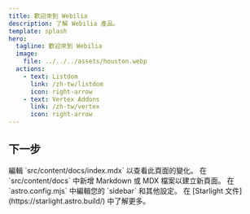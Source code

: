 ```yaml
---
title: 歡迎來到 Webilia
description: 了解 Webilia 產品。
template: splash
hero:
  tagline: 歡迎來到 Webilia
  image:
    file: ../../../assets/houston.webp
  actions:
    - text: Listdom
      link: /zh-tw/listdom
      icon: right-arrow
    - text: Vertex Addons
      link: /zh-tw/vertex
      icon: right-arrow
---
```



## 下一步

<CardGrid stagger>
        <Card title="更新內容" icon="pencil">
                編輯 `src/content/docs/index.mdx` 以查看此頁面的變化。
        </Card>
        <Card title="新增內容" icon="add-document">
                在 `src/content/docs` 中新增 Markdown 或 MDX 檔案以建立新頁面。
        </Card>
        <Card title="設定您的網站" icon="setting">
                在 `astro.config.mjs` 中編輯您的 `sidebar` 和其他設定。
        </Card>
        <Card title="閱讀文件" icon="open-book">
                在 [Starlight 文件](https://starlight.astro.build/) 中了解更多。
        </Card>
</CardGrid>
